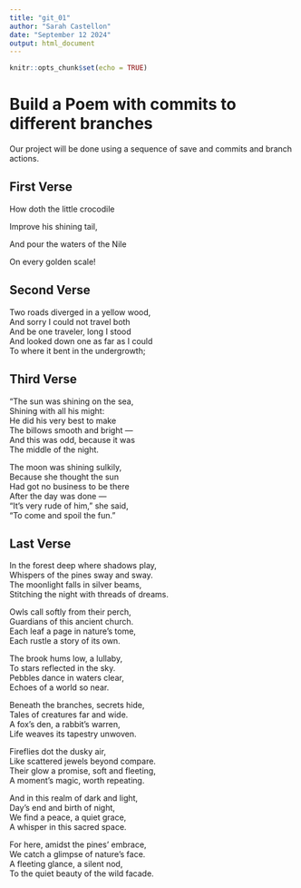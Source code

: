 ```yaml
---
title: "git_01"
author: "Sarah Castellon"
date: "September 12 2024"
output: html_document
---
```


```r
knitr::opts_chunk$set(echo = TRUE)
```
# Build a Poem with commits to different branches
Our project will be done using a sequence of save and commits and branch actions.
<!-- Do not modify or change any text in "!--" bracketed areas such as this --- these are instructions to
you, if you change any of this the git program will notice it and compromise your git merging strategy !-->

## First Verse 
<!--Put the first five lines of a poem by Lewis Carrol in this section!-->

How doth the little crocodile   

Improve his shining tail,

And pour the waters of the Nile   

On every golden scale!   

## Second Verse
<!--Put the first five lines of a poem by Robert Frost here!-->

Two roads diverged in a yellow wood,  
And sorry I could not travel both  
And be one traveler, long I stood  
And looked down one as far as I could  
To where it bent in the undergrowth;  

## Third Verse
<!--Put the first two verses of The Walrus and the Carpenter here!-->

"The sun was shining on the sea,  
      Shining with all his might:  
He did his very best to make  
      The billows smooth and bright —  
And this was odd, because it was  
      The middle of the night.  
  
The moon was shining sulkily,  
      Because she thought the sun  
Had got no business to be there  
      After the day was done —  
"It's very rude of him," she said,  
      "To come and spoil the fun."  
      
## Last Verse
<!--Put a short poem you created using chatGPT of 20 to 30 lines,here!-->
In the forest deep where shadows play,  
Whispers of the pines sway and sway.  
The moonlight falls in silver beams,  
Stitching the night with threads of dreams.  
  
Owls call softly from their perch,  
Guardians of this ancient church.  
Each leaf a page in nature's tome,  
Each rustle a story of its own.  
  
The brook hums low, a lullaby,  
To stars reflected in the sky.  
Pebbles dance in waters clear,  
Echoes of a world so near.  
  
Beneath the branches, secrets hide,  
Tales of creatures far and wide.  
A fox's den, a rabbit's warren,  
Life weaves its tapestry unwoven.  
  
Fireflies dot the dusky air,  
Like scattered jewels beyond compare.  
Their glow a promise, soft and fleeting,  
A moment's magic, worth repeating.  
  
And in this realm of dark and light,  
Day's end and birth of night,  
We find a peace, a quiet grace,  
A whisper in this sacred space.  
  
For here, amidst the pines' embrace,  
We catch a glimpse of nature's face.  
A fleeting glance, a silent nod,  
To the quiet beauty of the wild facade.  
  





